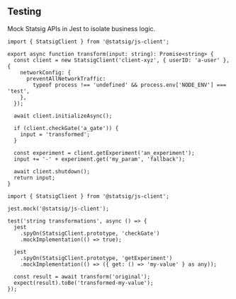 ## Testing

Mock Statsig APIs in Jest to isolate business logic.

```tsx
import { StatsigClient } from '@statsig/js-client';

export async function transform(input: string): Promise<string> {
  const client = new StatsigClient('client-xyz', { userID: 'a-user' }, {
    networkConfig: {
      preventAllNetworkTraffic:
        typeof process !== 'undefined' && process.env['NODE_ENV'] === 'test',
    },
  });

  await client.initializeAsync();

  if (client.checkGate('a_gate')) {
    input = 'transformed';
  }

  const experiment = client.getExperiment('an_experiment');
  input += '-' + experiment.get('my_param', 'fallback');

  await client.shutdown();
  return input;
}
```

```tsx
import { StatsigClient } from '@statsig/js-client';

jest.mock('@statsig/js-client');

test('string transformations', async () => {
  jest
    .spyOn(StatsigClient.prototype, 'checkGate')
    .mockImplementation(() => true);

  jest
    .spyOn(StatsigClient.prototype, 'getExperiment')
    .mockImplementation(() => ({ get: () => 'my-value' } as any));

  const result = await transform('original');
  expect(result).toBe('transformed-my-value');
});
```
